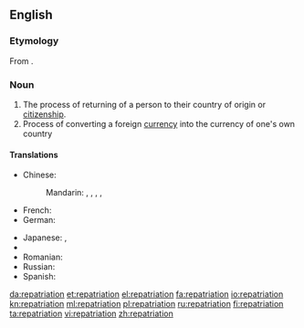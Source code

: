 ==English==
{{wikipedia}}

===Etymology===
From {{etyl|LL.|en}} {{term|repatrio||to restore someone to his homeland|lang=la}}.

===Noun===
{{en-noun}}

# The process of returning of a person to their country of origin or [[citizenship]].
# Process of converting a foreign [[currency]] into the currency of one's own country

====Translations====
{{trans-top|the process of returning of a person to their country of origin}}
* Chinese:
*: Mandarin: {{t|cmn|遣送回國|sc=Hani}}, {{t|cmn|遣送回国|tr=qiǎnsònghuíguó|sc=Hani}}, {{t|cmn|歸國|sc=Hani}}, {{t+|cmn|归国|tr=guīguó|sc=Hani}}, {{t+|cmn|遣返|tr=qiǎnfǎn|sc=Hani}}
* French: {{t+|fr|rapatriement|m}}
* German: {{t+|de|Repatriierung|f}}
{{trans-mid}}
* Japanese: {{t+|ja|帰還|tr=きかん, kikan|sc=Jpan}}, {{t|ja|送還|tr=そうかん, sōkan|sc=Jpan}}
* {{trreq|ko}}
* Romanian: {{t|ro|repatriere}}
* Russian: {{t+|ru|репатриация|f|tr=repatriácija|sc=Cyrl}}
* Spanish: {{t|es|repatriación|f}}
{{trans-bottom}}

[[da:repatriation]]
[[et:repatriation]]
[[el:repatriation]]
[[fa:repatriation]]
[[io:repatriation]]
[[kn:repatriation]]
[[ml:repatriation]]
[[pl:repatriation]]
[[ru:repatriation]]
[[fi:repatriation]]
[[ta:repatriation]]
[[vi:repatriation]]
[[zh:repatriation]]